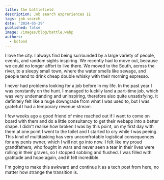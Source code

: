 ```yaml
---
title: the battlefield
description: Job search expreriences II
tags: job search
date: "2024-05-29"
published: false
image: /images/blog/battle.webp
authors:
  - botond
---
```


I love the city. I always find being surrounded by a large variety of people, events, and random sights inspiring. We recently had to move out, because we could no longer affort to live there. We moved to the South, across the river, to a sleepy small town, where the water smells like sewage, and people tend to drink cheap double whisky with their morning espresso.

I never had problems looking for a job before in my life. In the past year I was constantly on the hunt. I managed to luckily land a part-time job, which was very undemanding and uninspiring, therefore also quite unsatisfying. It definitely felt like a huge downgrade from what I was used to, but I was grateful I had a temporary revenue stream.

I few weeks ago a good friend of mine reached out if I want to come on board with them and do a little consultancy to get their webapp into a better shape. I didn't realise how broken I was by this point, on my first day with them at one point I went to the toilet and I started to cry while I was peeing. This kind of multitasking has very uncomfrotable logistical consequences for any penis owner, which I will not go into now. I felt like my proud grandfathers, who fought in wars and never seen a tear in their lives were rolling in their graves, so I stopped sobbing and flushed. I was filled with gratitude and hope again, and it felt incredible.

I'm going to make this awkward and continue it as a tech post from here, no matter how strange the transition is.
